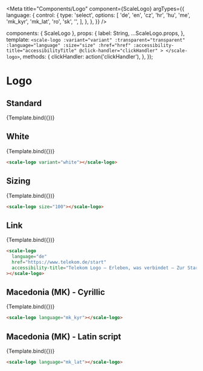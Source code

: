 
<Meta
  title="Components/Logo"
  component={ScaleLogo}
  argTypes={{
    language: {
      control: {
        type: 'select',
        options: [
          'de',
          'en',
          'cz',
          'hr',
          'hu',
          'me',
          'mk_kyr',
          'mk_lat',
          'ro',
          'sk',
          '',
        ],
      },
    },
  }}
/>

  components: { ScaleLogo },
  props: {
    label: String,
    ...ScaleLogo.props,
  },
  template: `
    <scale-logo
        :variant="variant"
        :transparent="transparent"
        :language="language"
        :size="size"
        :href="href"
        :accessibility-title="accessibilityTitle"
        @click-handler="clickHandler"
    >
    </scale-logo>
    `,
  methods: {
    clickHandler: action('clickHandler'),
  },
});

# Logo

## Standard

<Canvas withSource="none">
  <Story name="Standard" args={{}}>
    {Template.bind({})}
  </Story>
</Canvas>

<ArgsTable story="Standard" />

## White

<Canvas withSource="none">
  <Story
    name="White"
    args={{
      variant: 'white',
    }}
  >
    {Template.bind({})}
  </Story>
</Canvas>

```html
<scale-logo variant="white"></scale-logo>
```

## Sizing

<Canvas withSource="none">
  <Story
    name="Sizing"
    args={{
      size: 100,
    }}
  >
    {Template.bind({})}
  </Story>
</Canvas>

```html
<scale-logo size="100"></scale-logo>
```

## Link

<Canvas withSource="none">
  <Story
    name="Link"
    args={{
      language: 'de',
      href: 'https://www.telekom.de/start',
      accessibilityTitle:
        'Telekom Logo – Erleben, was verbindet – Zur Startseite',
    }}
  >
    {Template.bind({})}
  </Story>
</Canvas>

```html
<scale-logo
  language="de"
  href="https://www.telekom.de/start"
  accessibility-title="Telekom Logo – Erleben, was verbindet – Zur Startseite"
></scale-logo>
```

## Macedonia (MK) - Cyrillic

<Canvas withSource="none">
  <Story
    name="Macedonia (MK) - Cyrillic"
    args={{
      language: 'mk_kyr',
    }}
  >
    {Template.bind({})}
  </Story>
</Canvas>

```html
<scale-logo language="mk_kyr"></scale-logo>
```

## Macedonia (MK) - Latin script

<Canvas withSource="none">
  <Story
    name="Macedonia (MK) - Latin script"
    args={{
      language: 'mk_lat',
    }}
  >
    {Template.bind({})}
  </Story>
</Canvas>

```html
<scale-logo language="mk_lat"></scale-logo>
```

